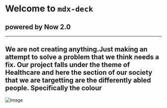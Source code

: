 # Welcome to `mdx-deck`
## powered by Now 2.0
---
We are not creating anything.Just making an attempt to solve a problem that we think needs a fix.
Our project falls under the theme of Healthcare and here the section of our society that we are targetting are the differently abled people.
Specifically the colour 
---
![Image]('https://images.pexels.com/photos/67636/rose-blue-flower-rose-blooms-67636.jpeg?auto=compress&cs=tinysrgb&dpr=1&w=500')

